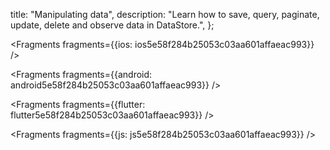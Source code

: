  title: "Manipulating data",
  description: "Learn how to save, query, paginate, update, delete and observe data in DataStore.",
};






<Fragments fragments={{ios: ios5e58f284b25053c03aa601affaeac993}} />



<Fragments fragments={{android: android5e58f284b25053c03aa601affaeac993}} />



<Fragments fragments={{flutter: flutter5e58f284b25053c03aa601affaeac993}} />



<Fragments fragments={{js: js5e58f284b25053c03aa601affaeac993}} />